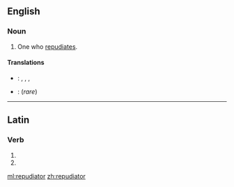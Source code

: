 ==English==

===Noun===
{{en-noun}}

# One who [[repudiate]]s.

====Translations====
{{trans-top}}
* {{de}}: {{t|de|Ablehner|m}}, {{t|de|Ablehnerin|f}}, {{t|de|Nichtanerkenner|m}}, {{t|de|Nichtanerkennerin|f}}
{{trans-mid}}
* {{tr}}: {{t|tr|reddeden}} (''rare'')
{{trans-bottom}}

----

==Latin==

===Verb===
{{la-verb-form|repudiātor}}

# {{conjugation of|repudiō||2|s|fut|pass|imp|lang=la}}
# {{conjugation of|repudiō||3|s|fut|pass|imp|lang=la}}

[[ml:repudiator]]
[[zh:repudiator]]